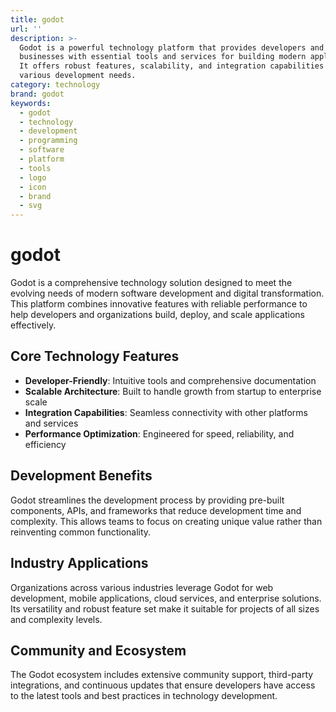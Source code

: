 ```yaml
---
title: godot
url: ''
description: >-
  Godot is a powerful technology platform that provides developers and
  businesses with essential tools and services for building modern applications.
  It offers robust features, scalability, and integration capabilities for
  various development needs.
category: technology
brand: godot
keywords:
  - godot
  - technology
  - development
  - programming
  - software
  - platform
  - tools
  - logo
  - icon
  - brand
  - svg
---
```


# godot

Godot is a comprehensive technology solution designed to meet the evolving needs of modern software development and digital transformation. This platform combines innovative features with reliable performance to help developers and organizations build, deploy, and scale applications effectively.

## Core Technology Features

- **Developer-Friendly**: Intuitive tools and comprehensive documentation
- **Scalable Architecture**: Built to handle growth from startup to enterprise scale
- **Integration Capabilities**: Seamless connectivity with other platforms and services
- **Performance Optimization**: Engineered for speed, reliability, and efficiency

## Development Benefits

Godot streamlines the development process by providing pre-built components, APIs, and frameworks that reduce development time and complexity. This allows teams to focus on creating unique value rather than reinventing common functionality.

## Industry Applications

Organizations across various industries leverage Godot for web development, mobile applications, cloud services, and enterprise solutions. Its versatility and robust feature set make it suitable for projects of all sizes and complexity levels.

## Community and Ecosystem

The Godot ecosystem includes extensive community support, third-party integrations, and continuous updates that ensure developers have access to the latest tools and best practices in technology development.
